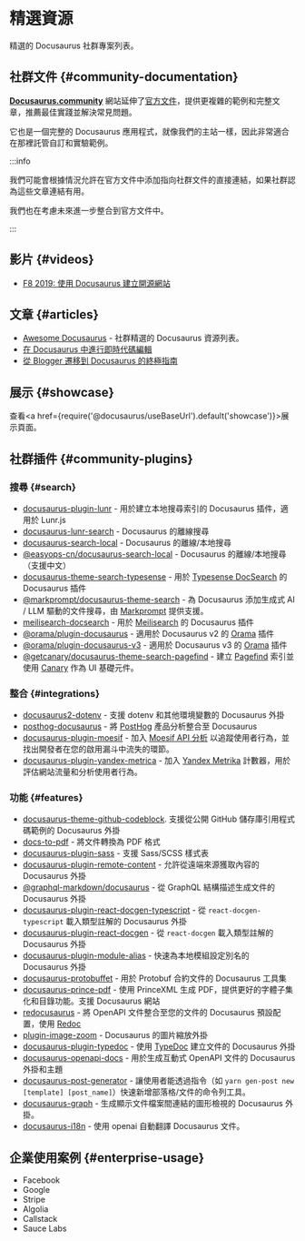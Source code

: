 # 精選資源

精選的 Docusaurus 社群專案列表。

## 社群文件 {#community-documentation}

**[Docusaurus.community](https://docusaurus.community)** 網站延伸了[官方文件](/docs)，提供更複雜的範例和完整文章，推薦最佳實踐並解決常見問題。

它也是一個完整的 Docusaurus 應用程式，就像我們的主站一樣，因此非常適合在那裡託管自訂和實驗範例。

:::info

我們可能會根據情況允許在官方文件中添加指向社群文件的直接連結，如果社群認為這些文章連結有用。

我們也在考慮未來進一步整合到官方文件中。

:::

## 影片 {#videos}

- [F8 2019: 使用 Docusaurus 建立開源網站](https://www.youtube.com/watch?v=QcGJsf6mgZE)

## 文章 {#articles}

- [Awesome Docusaurus](https://github.com/webbertakken/awesome-docusaurus#readme) - 社群精選的 Docusaurus 資源列表。
- [在 Docusaurus 中進行即時代碼編輯](https://dev.to/mrmuhammadali/live-code-editing-in-docusaurus-ux-at-its-best-2hj1)
- [從 Blogger 遷移到 Docusaurus 的終極指南](https://blog.johnnyreilly.com/definitive-guide-to-migrating-from-blogger-to-docusaurus)

## 展示 {#showcase}

查看<a href={require('@docusaurus/useBaseUrl').default('showcase')}>展示頁面</a>。

## 社群插件 {#community-plugins}

### 搜尋 {#search}

- [docusaurus-plugin-lunr](https://github.com/daldridge/docusaurus-plugin-lunr) - 用於建立本地搜尋索引的 Docusaurus 插件，適用於 Lunr.js
- [docusaurus-lunr-search](https://github.com/lelouch77/docusaurus-lunr-search) - Docusaurus 的離線搜尋
- [docusaurus-search-local](https://github.com/cmfcmf/docusaurus-search-local) - Docusaurus 的離線/本地搜尋
- [@easyops-cn/docusaurus-search-local](https://github.com/easyops-cn/docusaurus-search-local) - Docusaurus 的離線/本地搜尋（支援中文）
- [docusaurus-theme-search-typesense](https://github.com/typesense/docusaurus-theme-search-typesense) - 用於 [Typesense DocSearch](https://typesense.org/docs/latest/guide/docsearch.html) 的 Docusaurus 插件
- [@markprompt/docusaurus-theme-search](https://github.com/motifland/markprompt-js/tree/main/packages/docusaurus-theme-search) - 為 Docusaurus 添加生成式 AI / LLM 驅動的文件搜尋，由 [Markprompt](https://markprompt.com) 提供支援。
- [meilisearch-docsearch](https://github.com/tauri-apps/meilisearch-docsearch) - 用於 [Meilisearch](https://www.meilisearch.com) 的 Docusaurus 插件
- [@orama/plugin-docusaurus](https://github.com/askorama/orama/tree/main/packages/plugin-docusaurus) - 適用於 Docusaurus v2 的 [Orama](https://askorama.ai/) 插件
- [@orama/plugin-docusaurus-v3](https://github.com/askorama/orama/tree/main/packages/plugin-docusaurus-v3) - 適用於 Docusaurus v3 的 [Orama](https://askorama.ai/) 插件
- [@getcanary/docusaurus-theme-search-pagefind](https://getcanary.dev/docs/integrations/docusaurus.html) - 建立 [Pagefind](https://pagefind.app/) 索引並使用 [Canary](https://github.com/fastrepl/canary) 作為 UI 基礎元件。

### 整合 {#integrations}

- [docusaurus2-dotenv](https://github.com/jonnynabors/docusaurus2-dotenv) - 支援 dotenv 和其他環境變數的 Docusaurus 外掛
- [posthog-docusaurus](https://github.com/PostHog/posthog-docusaurus) - 將 [PostHog](https://posthog.com/) 產品分析整合至 Docusaurus
- [docusaurus-plugin-moesif](https://github.com/Moesif/docusaurus-plugin-moesif) - 加入 [Moesif API 分析](https://www.moesif.com/) 以追蹤使用者行為，並找出開發者在您的啟用漏斗中流失的環節。
- [docusaurus-plugin-yandex-metrica](https://github.com/sgromkov/docusaurus-plugin-yandex-metrica) - 加入 [Yandex Metrika](https://metrika.yandex.ru/) 計數器，用於評估網站流量和分析使用者行為。

### 功能 {#features}

- [docusaurus-theme-github-codeblock](https://github.com/saucelabs/docusaurus-theme-github-codeblock). 支援從公開 GitHub 儲存庫引用程式碼範例的 Docusaurus 外掛
- [docs-to-pdf](https://github.com/jean-humann/docs-to-pdf) - 將文件轉換為 PDF 格式
- [docusaurus-plugin-sass](https://github.com/rlamana/docusaurus-plugin-sass) - 支援 Sass/SCSS 樣式表
- [docusaurus-plugin-remote-content](https://github.com/rdilweb/docusaurus-plugin-remote-content) - 允許從遠端來源獲取內容的 Docusaurus 外掛
- [@graphql-markdown/docusaurus](https://github.com/graphql-markdown/graphql-markdown) - 從 GraphQL 結構描述生成文件的 Docusaurus 外掛
- [docusaurus-plugin-react-docgen-typescript](https://github.com/atomicpages/docusaurus-plugin-react-docgen-typescript) - 從 `react-docgen-typescript` 載入類型註解的 Docusaurus 外掛
- [docusaurus-plugin-react-docgen](https://github.com/atomicpages/docusaurus-plugin-react-docgen) - 從 `react-docgen` 載入類型註解的 Docusaurus 外掛
- [docusaurus-plugin-module-alias](https://github.com/atomicpages/docusaurus-plugin-module-alias) - 快速為本地模組設定別名的 Docusaurus 外掛
- [docusaurus-protobuffet](https://github.com/protobuffet/docusaurus-protobuffet) - 用於 Protobuf 合約文件的 Docusaurus 工具集
- [docusaurus-prince-pdf](https://github.com/signcl/docusaurus-prince-pdf) - 使用 PrinceXML 生成 PDF，提供更好的字體子集化和目錄功能。支援 Docusaurus 網站
- [redocusaurus](https://github.com/rohit-gohri/redocusaurus) - 將 OpenAPI 文件整合至您的文件的 Docusaurus 預設配置，使用 [Redoc](https://github.com/redocly/redoc)
- [plugin-image-zoom](https://github.com/flexanalytics/plugin-image-zoom) - Docusaurus 的圖片縮放外掛
- [docusaurus-plugin-typedoc](https://github.com/tgreyuk/typedoc-plugin-markdown/tree/master/packages/docusaurus-plugin-typedoc) - 使用 [TypeDoc](https://typedoc.org/) 建立文件的 Docusaurus 外掛
- [docusaurus-openapi-docs](https://github.com/PaloAltoNetworks/docusaurus-openapi-docs) - 用於生成互動式 OpenAPI 文件的 Docusaurus 外掛和主題
- [docusaurus-post-generator](https://github.com/moojing/docusaurus-post-generator) - 讓使用者能透過指令（如 `yarn gen-post new [template] [post_name]`）快速新增部落格/文件的命令列工具。
- [docusaurus-graph](https://github.com/Arsero/docusaurus-graph) - 生成顯示文件檔案間連結的圖形檢視的 Docusaurus 外掛。
- [docusaurus-i18n](https://github.com/moonrailgun/docusaurus-i18n) - 使用 openai 自動翻譯 Docusaurus 文件。

## 企業使用案例 {#enterprise-usage}

- Facebook
- Google
- Stripe
- Algolia
- Callstack
- Sauce Labs